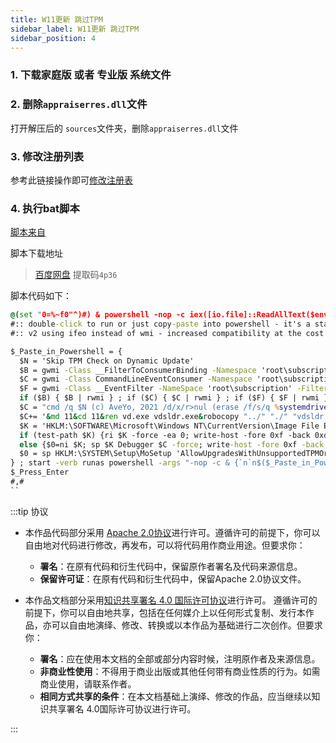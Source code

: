 ```yaml
---
title: W11更新 跳过TPM
sidebar_label: W11更新 跳过TPM
sidebar_position: 4
---
```


### 1.  下载家庭版 或者 专业版 系统文件

[](https://www.microsoft.com/zh-cn/software-download/windows11)

### 2.  删除`appraiserres.dll`文件

打开解压后的 `sources`文件夹，删除`appraiserres.dll`文件

### 3.  修改注册列表

参考此链接操作即可[修改注册表](https://www.toutiao.com/article/7019926793574498819/)

### 4.  执行bat脚本

[脚本来自](https://www.youtube.com/watch?v=SfTAhlfRktk&t=29s)

脚本下载地址 

> [百度网盘](https://pan.baidu.com/share/init?surl=en1DfRC17hiB4uOC60ClXQ)
> 提取码`4p36`

脚本代码如下：

```bat
@(set "0=%~f0"^)#) & powershell -nop -c iex([io.file]::ReadAllText($env:0)) & exit/b
#:: double-click to run or just copy-paste into powershell - it's a standalone hybrid script
#:: v2 using ifeo instead of wmi - increased compatibility at the cost of showing a cmd briefly on diskmgmt 

$_Paste_in_Powershell = {
  $N = 'Skip TPM Check on Dynamic Update'
  $B = gwmi -Class __FilterToConsumerBinding -Namespace 'root\subscription' -Filter "Filter = ""__eventfilter.name='$N'""" -ea 0
  $C = gwmi -Class CommandLineEventConsumer -Namespace 'root\subscription' -Filter "Name='$N'" -ea 0
  $F = gwmi -Class __EventFilter -NameSpace 'root\subscription' -Filter "Name='$N'" -ea 0
  if ($B) { $B | rwmi } ; if ($C) { $C | rwmi } ; if ($F) { $F | rwmi }
  $C = "cmd /q $N (c) AveYo, 2021 /d/x/r>nul (erase /f/s/q %systemdrive%\`$windows.~bt\appraiserres.dll"
  $C+= '&md 11&cd 11&ren vd.exe vdsldr.exe&robocopy "../" "./" "vdsldr.exe"&ren vdsldr.exe vd.exe&start vd -Embedding)&rem;'
  $K = 'HKLM:\SOFTWARE\Microsoft\Windows NT\CurrentVersion\Image File Execution Options\vdsldr.exe'
  if (test-path $K) {ri $K -force -ea 0; write-host -fore 0xf -back 0xd "`n $N [REMOVED] run again to install "; timeout /t 5}
  else {$0=ni $K; sp $K Debugger $C -force; write-host -fore 0xf -back 0x2 "`n $N [INSTALLED] run again to remove ";timeout /t 5}
  $0 = sp HKLM:\SYSTEM\Setup\MoSetup 'AllowUpgradesWithUnsupportedTPMOrCPU' 1 -type dword -force -ea 0
} ; start -verb runas powershell -args "-nop -c & {`n`n$($_Paste_in_Powershell-replace'"','\"')}"
$_Press_Enter
#,#
``


```

:::tip 协议

-   本作品代码部分采用 [Apache 2.0协议](https://www.apache.org/licenses/LICENSE-2.0)进行许可。遵循许可的前提下，你可以自由地对代码进行修改，再发布，可以将代码用作商业用途。但要求你：
    -   **署名**：在原有代码和衍生代码中，保留原作者署名及代码来源信息。
    -   **保留许可证**：在原有代码和衍生代码中，保留Apache 2.0协议文件。

-   本作品文档部分采用[知识共享署名 4.0 国际许可协议](http://creativecommons.org/licenses/by/4.0/)进行许可。 遵循许可的前提下，你可以自由地共享，包括在任何媒介上以任何形式复制、发行本作品，亦可以自由地演绎、修改、转换或以本作品为基础进行二次创作。但要求你：
    -   **署名**：应在使用本文档的全部或部分内容时候，注明原作者及来源信息。
    -   **非商业性使用**：不得用于商业出版或其他任何带有商业性质的行为。如需商业使用，请联系作者。
    -   **相同方式共享的条件**：在本文档基础上演绎、修改的作品，应当继续以知识共享署名 4.0国际许可协议进行许可。

:::
